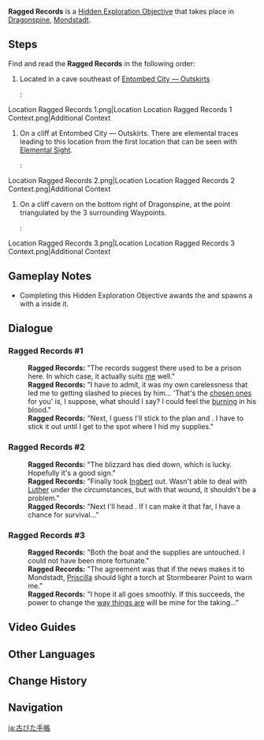 {{About|the Dragonspine interactables|the Apam Woods interactable|Zandik's Legacy#Ragged Records}}
{{Hidden Exploration Objectives Infobox
|image      = Ragged Records.png
|type       = Quest-Like
|region     = Mondstadt
|area       = Dragonspine
|loc        = [[Dragonspine]]
|characters = Traveler
}}
'''Ragged Records''' is a [[Hidden Exploration Objective]] that takes place in [[Dragonspine]], [[Mondstadt]].

==Steps==
Find and read the '''Ragged Records''' in the following order:
# Located in a cave southeast of [[Entombed City - Outskirts|Entombed City &mdash; Outskirts]]
#: <gallery>
Location Ragged Records 1.png|Location
Location Ragged Records 1 Context.png|Additional Context
</gallery>
# On a cliff at Entombed City &mdash; Outskirts. There are elemental traces leading to this location from the first location that can be seen with [[Elemental Sight]].
#: <gallery>
Location Ragged Records 2.png|Location
Location Ragged Records 2 Context.png|Additional Context
</gallery>
# On a cliff cavern on the bottom right of Dragonspine, at the point triangulated by the 3 surrounding Waypoints.
#: <gallery>
Location Ragged Records 3.png|Location
Location Ragged Records 3 Context.png|Additional Context
</gallery>

==Gameplay Notes==
* Completing this Hidden Exploration Objective awards the {{Achievement|Prodigal Son's Return}} and spawns a {{item|Luxurious Chest}} with a {{item|Crimson Agate}} inside it.

==Dialogue==
===Ragged Records #1===
{{Dialogue Start}}
:'''Ragged Records:''' "The records suggest there used to be a prison here. In which case, it actually suits [[Eberhart|me]] well."
:'''Ragged Records:''' "I have to admit, it was my own carelessness that led me to getting slashed to pieces by him... 'That's the [[Allogene|chosen ones]] for you' is, I suppose, what should I say? I could feel the {{Color|buzzword|elemental energy}} [[Pyro|burning]] in his blood."
:'''Ragged Records:''' "Next, I guess I'll stick to the plan and {{Color|buzzword|follow the waterway north}}. I have to stick it out until I get to the spot where I hid my supplies."
{{Dialogue End}}

===Ragged Records #2===
{{Dialogue Start}}
:'''Ragged Records:''' "The blizzard has died down, which is lucky. Hopefully it's a good sign."
:'''Ragged Records:''' "Finally took [[Ingbert]] out. Wasn't able to deal with [[Luther]] under the circumstances, but with that wound, it shouldn't be a problem."
:'''Ragged Records:''' "Next I'll head {{Color|buzzword|east to where the mountain meets the sea}}. If I can make it that far, I have a chance for survival..."
{{Dialogue End}}

===Ragged Records #3===
{{Dialogue Start}}
:'''Ragged Records:''' "Both the boat and the supplies are untouched. I could not have been more fortunate."
:'''Ragged Records:''' "The agreement was that if the news makes it to Mondstadt, [[Priscilla]] should light a torch at Stormbearer Point to warn me."
:'''Ragged Records:''' "I hope it all goes smoothly. If this succeeds, the power to change the [[Mondstadt Aristocracy|way things are]] will be mine for the taking..."
{{Dialogue End}}

==Video Guides==
{{EVT
|video1   = I98vKFjwtCs
|caption1 = Full guide

|video2   = 15EDamsOn5U
|caption2 = Ragged Records - Complete Guide
}}

==Other Languages==
{{Other Languages
|default_hidden = 1
|en      = Ragged Records
|zhs     = 残旧的记事
|zhs_rm  = Cán Jiù de Jìshì
|zht     = 殘舊的記事
|zht_rm  = Cán Jiù de Jìshì
|ja      = 古びた手帳
|ja_rm   = Furubita Techou
|ko      = 파손된 기록
|es      = Nota estropeada
|fr      = Notes abîmées
|ru      = Рваная записка
|th      = บันทึกโทรม ๆ
|th_rm   = 
|vi      = Ghi Chú Cũ Nát
|de      = Zerfledderte Notizen
|id      = Catatan yang usang
|pt      = Registros Velhos e Rasgados
|tr      = Yıpranmış Kayıtlar
|it      = Annotazioni rovinate
}}

==Change History==
{{Change History|1.2}}

==Navigation==
{{Hidden Exploration Objective Navbox|Quest-Like}}

[[ja:古びた手帳]]